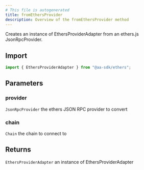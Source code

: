 ```yaml
---
# This file is autogenerated
title: fromEthersProvider
description: Overview of the fromEthersProvider method
---
```


Creates an instance of EthersProviderAdapter from an ethers.js JsonRpcProvider.

## Import

```ts
import { EthersProviderAdapter } from "@aa-sdk/ethers";
```

## Parameters

### provider

`JsonRpcProvider`
the ethers JSON RPC provider to convert

### chain

`Chain`
the chain to connect to

## Returns

`EthersProviderAdapter`
an instance of EthersProviderAdapter
